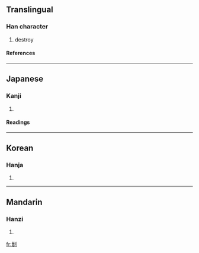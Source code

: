 ==Translingual==
===Han character===
{{Han char|rad=刀|as=14|sn=16|four=|canj=廿水中弓 (TELN)}}
# destroy
====References====
{{Han ref|kx=0145.020|dkj=02237|dj=0326.080|hdz=10357.070|uh=5290|ud=21136}}
----


==Japanese==
===Kanji===
{{ja-kanji|grade=|rs=刀14}}
# {{defn|Japanese}} 
====Readings====
{{ja-readings|on=[[かく]] (kaku), [[きゃく]] (kyaku)|kun=[[さく]] (saku)}}
----
==Korean==
===Hanja===
{{ko-hanja|hangeul=확|rv=hwak|mr=hwak}}
# {{defn|Korean}}
----
==Mandarin==
===Hanzi===
{{cmn-hanzi|pin=huō (huo1)|wg=huo<sup>1</sup>}}
# {{defn|Mandarin}}

[[fr:劐]]